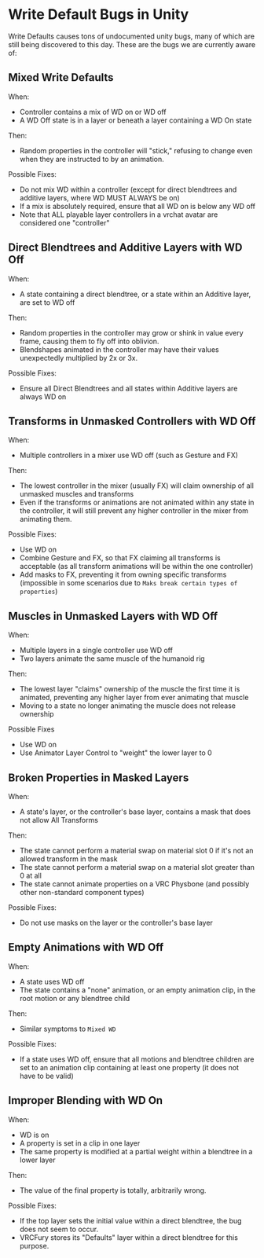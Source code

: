 # Write Default Bugs in Unity

Write Defaults causes tons of undocumented unity bugs, many of which are still being discovered to this day. These
are the bugs we are currently aware of:

## Mixed Write Defaults

When:
* Controller contains a mix of WD on or WD off
* A WD Off state is in a layer or beneath a layer containing a WD On state

Then:
* Random properties in the controller will "stick," refusing to change even when they are instructed to by an animation.

Possible Fixes:
* Do not mix WD within a controller (except for direct blendtrees and additive layers, where WD MUST ALWAYS be on)
* If a mix is absolutely required, ensure that all WD on is below any WD off
* Note that ALL playable layer controllers in a vrchat avatar are considered one "controller"

## Direct Blendtrees and Additive Layers with WD Off

When:
* A state containing a direct blendtree, or a state within an Additive layer, are set to WD off

Then:
* Random properties in the controller may grow or shink in value every frame, causing them to fly off into oblivion.
* Blendshapes animated in the controller may have their values unexpectedly multiplied by 2x or 3x.

Possible Fixes:
* Ensure all Direct Blendtrees and all states within Additive layers are always WD on

## Transforms in Unmasked Controllers with WD Off

When:
* Multiple controllers in a mixer use WD off (such as Gesture and FX)

Then:
* The lowest controller in the mixer (usually FX) will claim ownership of all unmasked muscles and transforms
* Even if the transforms or animations are not animated within any state in the controller, it will still prevent any higher controller in the mixer from animating them.

Possible Fixes:
* Use WD on
* Combine Gesture and FX, so that FX claiming all transforms is acceptable (as all transform animations will be within the one controller)
* Add masks to FX, preventing it from owning specific transforms (impossible in some scenarios due to `Maks break certain types of properties`)

## Muscles in Unmasked Layers with WD Off

When:
* Multiple layers in a single controller use WD off
* Two layers animate the same muscle of the humanoid rig

Then:
* The lowest layer "claims" ownership of the muscle the first time it is animated, preventing any higher layer from ever animating that muscle
* Moving to a state no longer animating the muscle does not release ownership

Possible Fixes
* Use WD on
* Use Animator Layer Control to "weight" the lower layer to 0

## Broken Properties in Masked Layers

When:
* A state's layer, or the controller's base layer, contains a mask that does not allow All Transforms

Then:
* The state cannot perform a material swap on material slot 0 if it's not an allowed transform in the mask
* The state cannot perform a material swap on a material slot greater than 0 at all
* The state cannot animate properties on a VRC Physbone (and possibly other non-standard component types)

Possible Fixes:
* Do not use masks on the layer or the controller's base layer

## Empty Animations with WD Off

When:
* A state uses WD off
* The state contains a "none" animation, or an empty animation clip, in the root motion or any blendtree child

Then:
* Similar symptoms to `Mixed WD`

Possible Fixes:
* If a state uses WD off, ensure that all motions and blendtree children are set to an animation clip containing at least one property (it does not have to be valid)

## Improper Blending with WD On

When:
* WD is on
* A property is set in a clip in one layer
* The same property is modified at a partial weight within a blendtree in a lower layer

Then:
* The value of the final property is totally, arbitrarily wrong.

Possible Fixes:
* If the top layer sets the initial value within a direct blendtree, the bug does not seem to occur.
* VRCFury stores its "Defaults" layer within a direct blendtree for this purpose.
